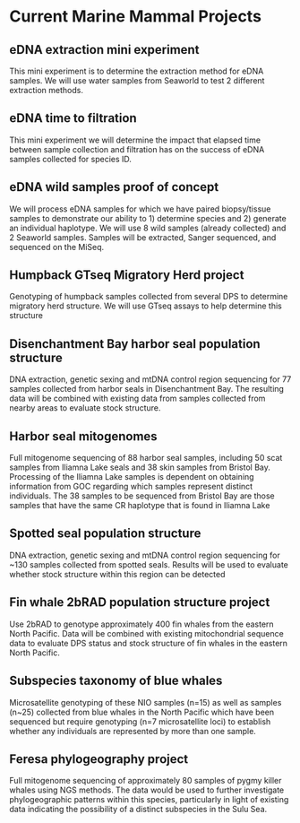 # **Current Marine Mammal Projects** {.unnumbered}

## **eDNA extraction mini experiment** ##	
This mini experiment is to determine the extraction method for eDNA samples.  We will use water samples from Seaworld to test 2 different extraction methods. 
		
		
## **eDNA time to filtration** ##
This mini experiment we will determine the impact that elapsed time between sample collection and filtration has on the success of eDNA samples collected for species ID.\
		
		
## **eDNA wild samples proof of concept** ##
We will process eDNA samples for which we have paired biopsy/tissue samples to demonstrate our ability to 1) determine species and 2) generate an individual haplotype.  We will use 8 wild samples (already collected) and 2 Seaworld samples.  Samples will be extracted, Sanger sequenced, and sequenced on the MiSeq.\
		
		
## **Humpback GTseq Migratory Herd project** ##
Genotyping of humpback samples collected from several DPS to determine migratory herd structure. We will use GTseq assays to help determine this structure\
		
## **Disenchantment Bay harbor seal population structure** ##
DNA extraction, genetic sexing and mtDNA control region sequencing for 77 samples collected from harbor seals in Disenchantment Bay. The resulting data will be combined with existing data from samples collected from nearby areas to evaluate stock structure.\

## **Harbor seal mitogenomes** ##
Full mitogenome sequencing of 88 harbor seal samples, including 50 scat samples from Iliamna Lake seals and 38 skin samples from Bristol Bay. Processing of the Iliamna Lake samples is dependent on obtaining information from GOC regarding which samples represent distinct individuals. The 38 samples to be sequenced from Bristol Bay are those samples that have the same CR haplotype that is found in Iliamna Lake\
		
## **Spotted seal population structure** ##
DNA extraction, genetic sexing and mtDNA control region sequencing for ~130 samples collected from spotted seals. Results will be used to evaluate whether stock structure within this region can be detected\

## **Fin whale 2bRAD population structure project** ##
Use 2bRAD to genotype approximately 400 fin whales from the eastern North Pacific. Data will be combined with existing mitochondrial sequence data to evaluate DPS status and stock structure of fin whales in the eastern North Pacific.\
		
## **Subspecies taxonomy of blue whales** ##
Microsatellite genotyping of these NIO samples (n=15) as well as samples (n~25) collected from blue whales in the North Pacific which have been sequenced but require genotyping (n=7 microsatellite loci) to establish whether any individuals are represented by more than one sample.\  
		
## **Feresa phylogeography project** ##
Full mitogenome sequencing of approximately 80 samples of pygmy killer whales using NGS methods.  The data would be used to further investigate phylogeographic patterns within this species, particularly in light of existing data indicating the possibility of a distinct subspecies in the Sulu Sea.\
		
